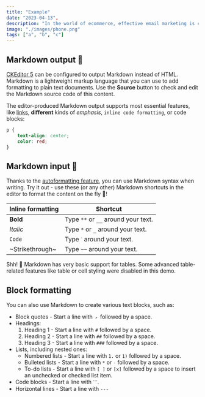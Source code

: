 ```yaml
---
title: "Example"
date: "2023-04-13",
description: "In the world of ecommerce, effective email marketing is crucial for success. Klaviyo, a leading email marketing platform, helps businesses optimize their marketing strategies and achieve better results. When considering Klaviyo for your ecommerce business, it's essential to understand the pricing structure and its benefits.",
image: "./images/phone.png"
tags: ["a", "b", "c"]
---
```


## Markdown output 🛫

[CKEditor 5](https://ckeditor.com/) can be configured to output Markdown instead of HTML. Markdown is a lightweight markup language that you can use to add formatting to plain text documents. Use the **Source** button to check and edit the Markdown source code of this content.

The editor-produced Markdown output supports most essential features, like [links](https://ckeditor.com/), **different** kinds of _emphasis_, `inline code formatting`, or code blocks:

```css
p {
    text-align: center;
    color: red;
}
```

## Markdown input 🛬

Thanks to the [autoformatting feature](https://ckeditor.com/docs/ckeditor5/latest/features/autoformat.html), you can use Markdown syntax when writing. Try it out - use these (or any other) Markdown shortcuts in the editor to format the content on the fly 🚀!

| Inline formatting | Shortcut |
| --- | --- |
| **Bold** | Type `**` or `__` around your text. |
| _Italic_ | Type `*` or `_` around your text. |
| `Code` | Type `ˋ` around your text. |
| ~Strikethrough~ | Type `~~` around your text. |

Shh! 🤫 Markdown has very basic support for tables. Some advanced table-related features like table or cell styling were disabled in this demo.

## Block formatting

You can also use Markdown to create various text blocks, such as:

*   Block quotes - Start a line with `﹥` followed by a space.
*   Headings:
    1.  Heading 1 - Start a line with `#` followed by a space.
    2.  Heading 2 - Start a line with `##` followed by a space.
    3.  Heading 3 - Start a line with `###` followed by a space.
*   Lists, including nested ones:
    *   Numbered lists - Start a line with `1.` or `1)` followed by a space.
    *   Bulleted lists - Start a line with `*` or `-` followed by a space.
    *   To-do lists - Start a line with `[ ]` or `[x]` followed by a space to insert an unchecked or checked list item.
*   Code blocks - Start a line with `ˋˋˋ`.
*   Horizontal lines - Start a line with `---`